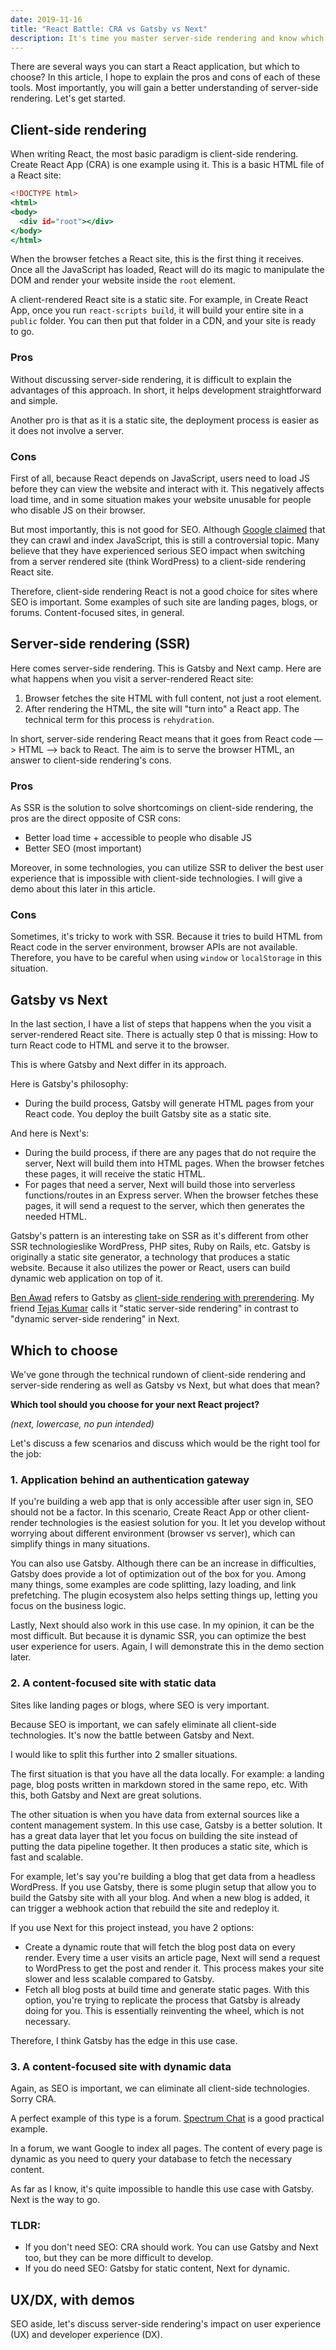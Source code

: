 ```yaml
---
date: 2019-11-16
title: "React Battle: CRA vs Gatsby vs Next"
description: It's time you master server-side rendering and know which React framework to choose in the process.
---
```


There are several ways you can start a React application, but which to choose? In this article, I hope to explain the pros and cons of each of these tools. Most importantly, you will gain a better understanding of server-side rendering. Let's get started.

## Client-side rendering

When writing React, the most basic paradigm is client-side rendering. Create React App (CRA) is one example using it. This is a basic HTML file of a React site:

```html:title=index.html
<!DOCTYPE html>
<html>
<body>
  <div id="root"></div>
</body>
</html>
```

When the browser fetches a React site, this is the first thing it receives. Once all the JavaScript has loaded, React will do its magic to manipulate the DOM and render your website inside the `root` element.

A client-rendered React site is a static site. For example, in Create React App, once you run `react-scripts build`, it will build your entire site in a `public` folder. You can then put that folder in a CDN, and your site is ready to go.

### Pros

Without discussing server-side rendering, it is difficult to explain the advantages of this approach. In short, it helps development straightforward and simple.

Another pro is that as it is a static site, the deployment process is easier as it does not involve a server.

### Cons

First of all, because React depends on JavaScript, users need to load JS before they can view the website and interact with it. This negatively affects load time, and in some situation makes your website unusable for people who disable JS on their browser.

But most importantly, this is not good for SEO. Although [Google claimed](https://webmasters.googleblog.com/2014/05/understanding-web-pages-better.html) that they can crawl and index JavaScript, this is still a controversial topic. Many believe that they have experienced serious SEO impact when switching from a server rendered site (think WordPress) to a client-side rendering React site.

Therefore, client-side rendering React is not a good choice for sites where SEO is important. Some examples of such site are landing pages, blogs, or forums. Content-focused sites, in general.

## Server-side rendering (SSR)

Here comes server-side rendering. This is Gatsby and Next camp. Here are what happens when you visit a server-rendered React site:

1. Browser fetches the site HTML with full content, not just a root element.
2. After rendering the HTML, the site will "turn into" a React app. The technical term for this process is `rehydration`.

In short, server-side rendering React means that it goes from React code —> HTML —> back to React. The aim is to serve the browser HTML, an answer to client-side rendering's cons.

### Pros

As SSR is the solution to solve shortcomings on client-side rendering, the pros are the direct opposite of CSR cons:

- Better load time + accessible to people who disable JS
- Better SEO (most important)

Moreover, in some technologies, you can utilize SSR to deliver the best user experience that is impossible with client-side technologies. I will give a demo about this later in this article.

### Cons

Sometimes, it's tricky to work with SSR. Because it tries to build HTML from React code in the server environment, browser APIs are not available. Therefore, you have to be careful when using `window` or `localStorage` in this situation.

## Gatsby vs Next

In the last section, I have a list of steps that happens when the you visit a server-rendered React site. There is actually step 0 that is missing: How to turn React code to HTML and serve it to the browser.

This is where Gatsby and Next differ in its approach.

Here is Gatsby's philosophy:

- During the build process, Gatsby will generate HTML pages from your React code. You deploy the built Gatsby site as a static site.

And here is Next's:

- During the build process, if there are any pages that do not require the server, Next will build them into HTML pages. When the browser fetches these pages, it will receive the static HTML.
- For pages that need a server, Next will build those into serverless functions/routes in an Express server. When the browser fetches these pages, it will send a request to the server, which then generates the needed HTML.

Gatsby's pattern is an interesting take on SSR as it's different from other SSR technologieslike WordPress, PHP sites, Ruby on Rails, etc. Gatsby is originally a static site generator, a technology that produces a static website. Because it also utilizes the power or React, users can build dynamic web application on top of it.

[Ben Awad](https://twitter.com/benawad97) refers to Gatsby as [client-side rendering with prerendering](https://twitter.com/benawad97/status/1195398838758072320). My friend [Tejas Kumar](https://twitter.com/tejaskumar_) calls it "static server-side rendering" in contrast to "dynamic server-side rendering" in Next.

## Which to choose

We've gone through the technical rundown of client-side rendering and server-side rendering as well as Gatsby vs Next, but what does that mean?

**Which tool should you choose for your next React project?**

*(next, lowercase, no pun intended)*

Let's discuss a few scenarios and discuss which would be the right tool for the job:

### 1. Application behind an authentication gateway

If you're building a web app that is only accessible after user sign in, SEO should not be a factor. In this scenario, Create React App or other client-render technologies is the easiest solution for you. It let you develop without worrying about different environment (browser vs server), which can simplify things in many situations.

You can also use Gatsby. Although there can be an increase in difficulties, Gatsby does provide a lot of optimization out of the box for you. Among many things, some examples are code splitting, lazy loading, and link prefetching. The plugin ecosystem also helps setting things up, letting you focus on the business logic.

Lastly, Next should also work in this use case. In my opinion, it can be the most difficult. But because it is dynamic SSR, you can optimize the best user experience for users. Again, I will demonstrate this in the demo section later.

### 2. A content-focused site with static data

Sites like landing pages or blogs, where SEO is very important.

Because SEO is important, we can safely eliminate all client-side technologies. It's now the battle between Gatsby and Next.

I would like to split this further into 2 smaller situations.

The first situation is that you have all the data locally. For example: a landing page, blog posts written in markdown stored in the same repo, etc. With this, both Gatsby and Next are great solutions.

The other situation is when you have data from external sources like a content management system. In this use case, Gatsby is a better solution. It has a great data layer that let you focus on building the site instead of putting the data pipeline together. It then produces a static site, which is fast and scalable.

For example, let's say you're building a blog that get data from a headless WordPress. If you use Gatsby, there is some plugin setup that allow you to build the Gatsby site with all your blog. And when a new blog is added, it can trigger a webhook action that rebuild the site and redeploy it.

If you use Next for this project instead, you have 2 options:

- Create a dynamic route that will fetch the blog post data on every render. Every time a user visits an article page, Next will send a request to WordPress to get the post and render it. This process makes your site slower and less scalable compared to Gatsby.
- Fetch all blog posts at build time and generate static pages. With this option, you're trying to replicate the process that Gatsby is already doing for you. This is essentially reinventing the wheel, which is not necessary.

Therefore, I think Gatsby has the edge in this use case.

### 3. A content-focused site with dynamic data

Again, as SEO is important, we can eliminate all client-side technologies. Sorry CRA.

A perfect example of this type is a forum. [Spectrum Chat](https://spectrum.chat/) is a good practical example.

In a forum, we want Google to index all pages. The content of every page is dynamic as you need to query your database to fetch the necessary content.

As far as I know, it's quite impossible to handle this use case with Gatsby. Next is the way to go.

### TLDR:

- If you don't need SEO: CRA should work. You can use Gatsby and Next too, but they can be more difficult to develop.
- If you do need SEO: Gatsby for static content, Next for dynamic.

## UX/DX, with demos

SEO aside, let's discuss server-side rendering's impact on user experience (UX) and developer experience (DX).
